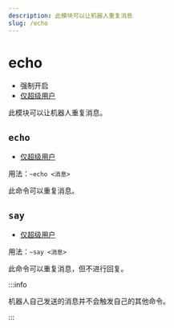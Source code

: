 ```yaml
---
description: 此模块可以让机器人重复消息
slug: /echo
---
```


# echo


-   强制开启
-   [仅超级用户](permissions)

此模块可以让机器人重复消息。

## `echo`

-   [仅超级用户](permissions)

用法：`~echo <消息>`

此命令可以重复消息。

## `say`

-   [仅超级用户](permissions)

用法：`~say <消息>`

此命令可以重复消息，但不进行回复。

:::info

机器人自己发送的消息并不会触发自己的其他命令。

:::
